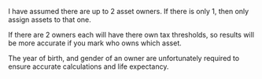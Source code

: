I have assumed there are up to 2 asset owners. If there is only 1, then only assign assets to that one.

If there are 2 owners each will have there own tax thresholds, so results will be more accurate if you mark who owns which asset.

The year of birth, and gender of an owner are unfortunately required to ensure accurate calculations and life expectancy.
